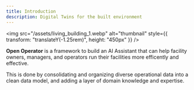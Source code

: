 ```yaml
---
title: Introduction
description: Digital Twins for the built environment
---
```


<img
  src="/assets/living_building_1.webp"
  alt="thumbnail"
  style={{ transform: "translateY(-1.25rem)", height: "450px" }}
/>

**Open Operator** is a framework to build an AI Assistant that can help facility owners, managers, and operators run their facilities more efficently and effective.

This is done by consolidating and organizing diverse operational data into a clean data model, and adding a layer of domain knowledge and expertise.
